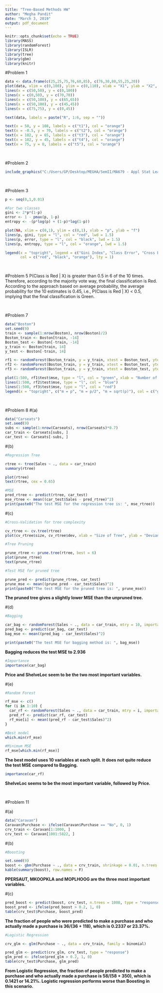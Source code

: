 ```yaml
---
title: "Tree-Based Methods HW"
author: "Megha Pandit"
date: "March 3, 2019"
output: pdf_document
---
```


```r
knitr::opts_chunk$set(echo = TRUE)
library(MASS)
library(randomForest)
library(ISLR)
library(tree)
library(gbm)
library(knitr)
```

#Problem 1

```r
data <- data.frame(c(25,25,75,76,60,85), c(76,30,80,55,25,20))
plot(data, xlim = c(0,100), ylim = c(0,110), xlab = "X1", ylab = "X2", xaxt = "n", yaxt = "n", pch = "")
lines(x = c(50,50), y = c(0,100))
lines(x = c(0,50), y = c(70,70))
lines(x = c(50,100), y = c(65,65))
lines(x = c(50,100), y = c(45,45))
lines(x = c(75,75), y = c(0,45))

text(data, labels = paste("R", 1:6, sep = ""))

text(x = 50, y = 108, labels = c("t1"), col = "orange")
text(x = -0.5, y = 70, labels = c("t2"), col = "orange")
text(x = 102, y = 65, labels = c("t3"), col = "orange")
text(x = 102, y = 45, labels = c("t4"), col = "orange")
text(x = 75, y = 0, labels = c("t5"), col = "orange")

```

$~$
$~$

#Problem 2

```r
include_graphics("C:/Users/GP/Desktop/MEGHA/SemII/MA679 - Appl Stat Learning/Homework/MA679---Stat-Machine-Learning/Tree_HW/Image.jpeg")
```


$~$
$~$

#Problem 3

```r
p <- seq(0,1,0.01)

#For two classes
gini <- 2*p*(1-p)
error <- 1 - pmax(p, 1-p)
entropy <- -(p*log(p) + (1-p)*log(1-p))

plot(NA, xlim = c(0,1), ylim = c(0,1), xlab = "p", ylab = "f")
lines(p, gini, type = "l", col = "red", lwd = 1.5)
lines(p, error, type = "l", col = "black", lwd = 1.5)
lines(p, entropy, type = "l", col = "orange", lwd = 1.5)

legend(x = "topright", legend = c("Gini Index", "Class Error", "Cross Entropy"),
       col = c("red", "black", "orange"), lty = 1)

```

$~$
$~$


#Problem 5
P(Class is Red | X) is greater than 0.5 in 6 of the 10 times. Therefore, according to the majority vote way, the final classification is Red. 
According to the approach based on average probability, the average probability for the 10 estimates is 0.45, i.e., P(Class is Red | X) < 0.5, implying that the final classification is Green. 

$~$
$~$

#Problem 7

```r
data("Boston")
set.seed(9)
train <- sample(1:nrow(Boston), nrow(Boston)/2)
Boston_train <- Boston[train, -14]
Boston_test <- Boston[-train, -14]
y_train <- Boston[train, 14]
y_test <- Boston[-train, 14]

rf1 <- randomForest(Boston_train, y = y_train, xtest = Boston_test, ytest = y_test, mtry = ncol(Boston) - 1, ntree = 500)
rf2 <- randomForest(Boston_train, y = y_train, xtest = Boston_test, ytest = y_test, mtry = (ncol(Boston) - 1)/2, ntree = 500)
rf3 <- randomForest(Boston_train, y = y_train, xtest = Boston_test, ytest = y_test, mtry = sqrt(ncol(Boston) - 1), ntree = 500)

plot(1:500, rf1$test$mse, type = "l", col = "green", xlab = "Number of Trees", ylab = "Test MSE")
lines(1:500, rf2$test$mse, type = "l", col = "blue")
lines(1:500, rf3$test$mse, type = "l", col = "red")
legend(x = "topright", c("m = p", "m = p/2", "m = sqrt(p)"), col = c("green", "blue", "red"), lty = 1)

```

$~$
$~$

#Problem 8
#(a)
```r
data("Carseats")
set.seed(9)
subs <- sample(1:nrow(Carseats), nrow(Carseats)*0.7)
car_train <- Carseats[subs, ]
car_test <- Carseats[-subs, ]

```

#(b)

```r
#Regression Tree

rtree <- tree(Sales ~ ., data = car_train)
summary(rtree)

plot(rtree)
text(rtree, cex = 0.65)

#MSE
pred_rtree <- predict(rtree, car_test)
mse_rtree <- mean((car_test$Sales - pred_rtree)^2)
print(paste0("The test MSE for the regression tree is: ", mse_rtree))
```

#(c)

```r
#Cross-Validation for tree complexity

cv_rtree <- cv.tree(rtree)
plot(cv_rtree$size, cv_rtree$dev, xlab = "Size of Tree", ylab = "Deviance", type = "b")

#Tree Pruning

prune_rtree <- prune.tree(rtree, best = 6)
plot(prune_rtree)
text(prune_rtree)

#Test MSE for pruned tree

prune_pred <- predict(prune_rtree, car_test)
prune_mse <- mean((prune_pred - car_test$Sales)^2)
print(paste0("The test MSE for the pruned tree is: ", prune_mse))
```

__**The pruned tree gives a slightly lower MSE than the unpruned tree.**__

#(d)

```r
#Bagging 

car_bag <- randomForest(Sales ~ ., data = car_train, mtry = 10, importance = TRUE, ntree = 500)
pred_bag <- predict(car_bag, car_test)
bag_mse <- mean((pred_bag - car_test$Sales)^2)

print(paste0("The test MSE for bagging method is: ", bag_mse))

```

__**Bagging reduces the test MSE to 2.936**__

```r
#Importance
importance(car_bag)
```

__**Price and ShelveLoc seem to be the two most important variables.**__

#(e)

```r
#Random Forest

rf_mse <- c()
for (i in 1:10) {
  car_rf <- randomForest(Sales ~ ., data = car_train, mtry = i, importance = TRUE, ntree = 500)
  pred_rf <- predict(car_rf, car_test)
  rf_mse[i] <- mean((pred_rf - car_test$Sales)^2)
}

#Best model
which.min(rf_mse)

#Minimum MSE
rf_mse[which.min(rf_mse)]

```
__**The best model uses 10 variables at each split. It does not quite reduce the test MSE compared to Bagging.**__

```r
importance(car_rf)
```

__**ShelveLoc seems to be the most important variable, followed by Price.**__

$~$
$~$

#Problem 11

#(a)

```r
data("Caravan")
Caravan$Purchase <- ifelse(Caravan$Purchase == "No", 0, 1)
crv_train <- Caravan[1:1000, ]
crv_test <- Caravan[1001:5822, ]
```

#(b)

```r
#Boosting

set.seed(9)
boost <- gbm(Purchase ~ ., data = crv_train, shrinkage = 0.01, n.trees = 1000, distribution = "bernoulli")
kable(summary(boost), row.names = F)
```

__**PPERSAUT, MKOOPKLA and MOPLHOOG are the three most important variables.**__

#(c)

```r
pred_boost <- predict(boost, crv_test, n.trees = 1000, type = "response")
boost_pred <- ifelse(pred_boost > 0.2, 1, 0)
table(crv_test$Purchase, boost_pred)
```

__**The fraction of people who were predicted to make a purchase and who actually made a purchase is 36/(36 + 118), which is 0.2337 or 23.37%.**__

```r
#Logistic Regression

crv_glm <- glm(Purchase ~ ., data = crv_train, family = binomial)

pred_glm <- predict(crv_glm, crv_test, type = "response")
glm_pred <- ifelse(pred_glm > 0.2, 1, 0)
table(crv_test$Purchase, glm_pred)
```

__**From Logistic Regression, the fraction of people predicted to make a purchase and who actually made a purchase is 58/(58 + 350), which is 0.1421 or 14.21%. Logistic regression performs worse than Boosting in this scenario.**__


